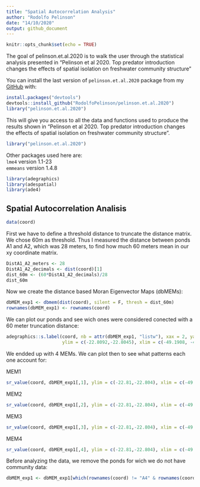 ```yaml
---
title: "Spatial Autocorrelation Analysis"
author: "Rodolfo Pelinson"
date: "14/10/2020"
output: github_document
---
```


```r
knitr::opts_chunk$set(echo = TRUE)
```


The goal of pelinson.et.al.2020 is to walk the user through the statistical analysis presented in "Pelinson et al 2020. Top predator introduction changes the effects of spatial isolation on freshwater community structure"

You can install the last version of `pelinson.et.al.2020` package from my  [GitHub](https://github.com/RodolfoPelinson/pelinson.et.al.2020) with:

``` r
install.packages("devtools")
devtools::install_github("RodolfoPelinson/pelinson.et.al.2020")
library("pelinson.et.al.2020")

```

This will give you access to all the data and functions used to produce the results shown in "Pelinson et al 2020. Top predator introduction changes the effects of spatial isolation on freshwater community structure".


``` r
library("pelinson.et.al.2020")
```


Other packages used here are:  
`lme4` version 1.1-23  
`emmeans` version 1.4.8  

``` r
library(adegraphics)
library(adespatial)
library(ade4)
```



## Spatial Autocorrelation Analisis

```r
data(coord)
```



First we have to define a threshold distance to truncate the distance matrix. We chose 60m as threshold. Thus I measured the distance between ponds A1 and A2, which was 28 meters, to find how much 60 meters mean in our xy coordinate matrix.

```r
DistA1_A2_meters <- 28
DistA1_A2_decimals <- dist(coord)[1]
dist_60m <- (60*DistA1_A2_decimals)/28
dist_60m
```

Now we create the distance based Moran Eigenvector Maps (dbMEMs):
```r
dbMEM_exp1 <- dbmem(dist(coord), silent = F, thresh = dist_60m)
rownames(dbMEM_exp1) <- rownames(coord)
```


We can plot our ponds and see wich ones were considered conected with a 60 meter truncation distance:
```r
adegraphics::s.label(coord, nb = attr(dbMEM_exp1, "listw"), xax = 2, yax = 1, plabels = list(cex = 1, boxes = list(col = "grey90")), 
                     ylim = c(-22.8092,-22.8045), xlim = c(-49.1908, -49.1870))

```


We endded up with 4 MEMs. We can plot then to see what patterns each one account for:

MEM1
```r
sr_value(coord, dbMEM_exp1[,1], ylim = c(-22.81,-22.804), xlim = c(-49.19057, -49.18725), grid=T, csize = 0.8, clegend = 1.5, xax = 2, yax = 1, method = "bubble")
```

MEM2
```r
sr_value(coord, dbMEM_exp1[,2], ylim = c(-22.81,-22.804), xlim = c(-49.19057, -49.18725), grid=T, csize = 0.8, clegend = 1.5, xax = 2, yax = 1, method = "bubble")
```

MEM3
```r
sr_value(coord, dbMEM_exp1[,3], ylim = c(-22.81,-22.804), xlim = c(-49.19057, -49.18725), grid=T, csize = 0.8, clegend = 1.5, xax = 2, yax = 1, method = "bubble")
```

MEM4
```r
sr_value(coord, dbMEM_exp1[,4], ylim = c(-22.81,-22.804), xlim = c(-49.19057, -49.18725), grid=T, csize = 0.8, clegend = 1.5, xax = 2, yax = 1, method = "bubble")

```


Before analyzing the data, we remove the ponds for wich we do not have community data:
```r
dbMEM_exp1 <- dbMEM_exp1[which(rownames(coord) != "A4" & rownames(coord) != "B3" & rownames(coord) != "C3" & rownames(coord) != "C4"),]
```


